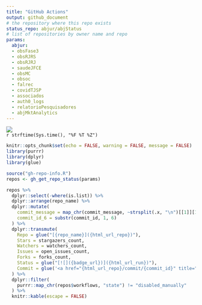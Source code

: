 ```yaml
---
title: "GitHub Actions"
output: github_document
# the repository where this repo exists
status_repo: abjur/abjStatus
# list of repositories by owner name and repo
params:
  abjur:
  - obsFase3
  - obsRJRS
  - obsRJRJ 
  - saudeJFCE
  - obsMC
  - obsoc
  - falrec
  - covidTJSP
  - associados
  - auth0_logs
  - relatorioPesquisadores
  - abjMktAnalytics
---
```


![](https://github.com/`r rmarkdown::metadata$status_repo`/workflows/Render%20Status/badge.svg)  
`r strftime(Sys.time(), "%F %T %Z")`


```r
knitr::opts_chunk$set(echo = FALSE, warning = FALSE, message = FALSE)
library(purrr)
library(dplyr)
library(glue)
```

```r
source("gh-repo-info.R")
repos <- gh_get_repo_status(params)
```

```r
repos %>% 
  dplyr::select(-where(is.list)) %>%
  dplyr::arrange(repo_name) %>% 
  dplyr::mutate(
    commit_message = map_chr(commit_message, ~strsplit(.x, "\n")[[1]][1]),
    commit_id_6 = substr(commit_id, 1, 6)
  ) %>% 
  dplyr::transmute(
    Repo = glue("[{repo_name}]({html_url_repo})"),
    Stars = stargazers_count,
    Watchers = watchers_count,
    Issues = open_issues_count,
    Forks = forks_count,
    Status = glue("[![]({badge_url})]({html_url_run})"),
    Commit = glue('<a href="{html_url_repo}/commit/{commit_id}" title="{commit_message}">{commit_id_6}</a>')
  ) %>% 
  dplyr::filter(
    purrr::map_chr(repos$workflows, "state") != "disabled_manually"
  ) %>% 
  knitr::kable(escape = FALSE)
```


